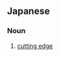 ==Japanese==
{{ja-kanjitab|さい|しん|えい|yomi=o}}

===Noun===
{{ja-noun|さいしんえい|kyu=最新銳}}

# [[cutting edge]]
#: {{ja-usex|「第５世代機」と呼ばれる'''最新鋭'''の戦闘機|「だい ご せだい き」 と よばれる '''さいしんえい''' の せんとうき|a cutting-edge fighter known as "fifth generation"}}